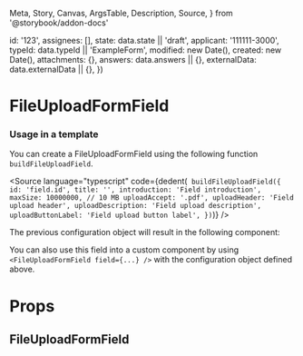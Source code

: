   Meta,
  Story,
  Canvas,
  ArgsTable,
  Description,
  Source,
} from '@storybook/addon-docs'


  id: '123',
  assignees: [],
  state: data.state || 'draft',
  applicant: '111111-3000',
  typeId: data.typeId || 'ExampleForm',
  modified: new Date(),
  created: new Date(),
  attachments: {},
  answers: data.answers || {},
  externalData: data.externalData || {},
})

<Meta
  title="Application System/FileUploadFormField"
  component={FileUploadFormField}
/>

# FileUploadFormField

### Usage in a template

You can create a FileUploadFormField using the following function `buildFileUploadField`.

<Source
  language="typescript"
  code={dedent(`
    buildFileUploadField({
      id: 'field.id',
      title: '',
      introduction: 'Field introduction',
      maxSize: 10000000, // 10 MB
      uploadAccept: '.pdf',
      uploadHeader: 'Field upload header',
      uploadDescription: 'Field upload description',
      uploadButtonLabel: 'Field upload button label',
    })`)}
/>

The previous configuration object will result in the following component:

<Canvas>
  <Story name="Default">
    <FileUploadFormField
      application={createMockApplication()}
      field={{
        id: 'field.id',
        title: '',
        introduction: 'Field introduction',
        maxSize: 10000000, // 10 MB
        uploadAccept: '.pdf',
        uploadHeader: 'Field upload header',
        uploadDescription: 'Field upload description',
        uploadButtonLabel: 'Field upload button label',
      }}
    />
  </Story>
</Canvas>

You can also use this field into a custom component by using `<FileUploadFormField field={...} />` with the configuration object defined above.

# Props

## FileUploadFormField

<ArgsTable of={FileUploadFormField} />
